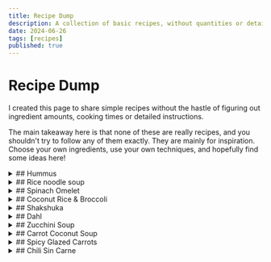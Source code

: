 ```yaml
---
title: Recipe Dump
description: A collection of basic recipes, without quantities or detailed instructions
date: 2024-06-26
tags: [recipes]
published: true
---
```


# Recipe Dump

I created this page to share simple recipes without the hastle of figuring out ingredient amounts, cooking times or detailed instructions.

The main takeaway here is that none of these are really recipes, and you shouldn't try to follow any of them exactly.
They are mainly for inspiration.
Choose your own ingredients, use your own techniques, and hopefully find some ideas here!

<details>
<summary>
## Hummus
</summary>
<article>
  
Blend everything together and adjust seasonings as you go

- Chickpeas
- Olive oil
- Lemon juice
- Tahini
- Cumin
- Salt

</article>
</details>

<details>
<summary>
## Rice noodle soup
</summary>
<article>
  
Simmer whatever you prefer all together in a pot

- Stock
- Rice Vermicelli
- Pak Choy or Spinach
- Tofu
- Mushroom, Carrot, any other veggie
- Ginger
- Garlic
- White Pepper
- Sesame Oil

Add some toppings!

- Crushed Peanuts
- Soft Egg
- Green Onion
- Coriander
- Chili Oil

</article>
</details>

<details>
<summary>
## Spinach Omelet
</summary>
<article>
  
Cook the onions, add the spinach until wilted, then spread it out in the pan and add beaten eggs

- Eggs
- Spinach
- Onion
- Bouillon Powder
- Pepper
- Olive Oil

</article>
</details>

<details>
<summary>
## Coconut Rice & Broccoli
</summary>
<article>
  
Wash your rice and cook one part rice in one part coconut milk and half a part water

- Rice
- Coconut Milk
- Bouillon Powder
- Turmeric
- Cumin
- Other Spices

Sauté the broccoli until tender, add the glaze and reduce until sticky

- Broccoli
- Soy Sauce
- Garlic
- Honey
- Gochujang / Sriracha / Chili Flakes
- Sesame Oil

Serve your rice and broccoli, and top it off with a soft egg or some coriander if you feel like it!

</article>
</details>

<details>
<summary>
## Shakshuka
</summary>
<article>
  
Cook the onions and bell pepper, add the crushed tomato, and let simmer. Then make some wells for the eggs, crack them in, and let the whites cook through

- Eggs
- Bell Pepper
- Onion
- Garlic
- Canned Crushed Tomato
- Cumin
- Chili
- Paprika

</article>
</details>

<details>
<summary>
## Dahl
</summary>
<article>
  
Temper the whole spices in some oil (don't let it burn!) then add the onion, garlic & ginger. Once that is all cooked, add the tomato, powder spices and lentils (precooked, or just add them raw with a bunch of water and let everything simmer 20min)

- Coral Lentils
- Onion
- Garlic
- Ginger
- Tomato
- Whole Cumin
- Whole Coriander Seeds
- Turmeric
- Garam Masala
- Cayenne Pepper
- Oil
- Salt

Eat this with some basmati rice and fresh coriander, and maybe some Raita on the side

To make Raita just dice up everything nice and small and combine

- Yoghurt
- Cucumber
- Onion
- Tomato
- Coriander or Mint
- Salt

</article>
</details>

<details>
<summary>
## Zucchini Soup
</summary>
<article>
  
Chop everything into large chunks, boil until soft, blend everything together

- Zucchini
- Onion
- Garlic
- Bouillon Powder
- Cumin
- Other Spices & Herbs
- Maybe some Cream or Milk at the end

</article>
</details>

<details>
<summary>
## Carrot Coconut Soup
</summary>
<article>
  
Chop everything into large chunks, boil until soft, blend everything together

- Carrot
- Onion
- Garlic
- Bouillon Powder
- Spices & Herbs
- Coconut Milk or Cream

</article>
</details>

<details>
<summary>
## Spicy Glazed Carrots
</summary>
<article>
  
Chop the carrots into a julienne, and the garlic & ginger until fragrant, then add the glaze and simmer until sticky

- Carrot
- Ginger
- Garlic
- Tomato Paste
- Sriracha
- Soy Sauce
- Sesame Oil
- Sesame Seeds
- Green Onion
- Oil

I make the glaze very strong and eat it over white rice with green onion on top

</article>
</details>

<details>
<summary>
## Chili Sin Carne
</summary>
<article>
  
Onion and bell peppers first, garlic and spices next, then crushed tomato, and at the very end kidney beans and corn

- Kidney Beans
- Corn
- Onion
- Bell Pepper
- Garlic
- Tomato Paste
- Canned Crushed Tomato
- Chili
- Whole Cumin
- Spices & Herbs
- Oil
- Salt

</article>
</details>
